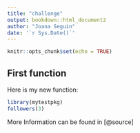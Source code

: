 ```yaml
---
title: "challenge"
output: bookdown::html_document2
author: "Joana Seguin"
date: '`r Sys.Date()`'
---
```


```r
knitr::opts_chunk$set(echo = TRUE)
```
## First function

Here is my new function:

```r
library(mytestpkg)
followers(3)
```

More Information can be found in [@source]
